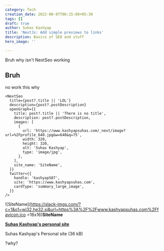 ```yaml
---
category: Tech
creation_date: 2022-08-07T06:15:00+05:30
tags: []
draft: true
author: Suhas Kashyap
title: 'NextJs: Add simple previews to links'
description: Basics of SEO and stuff
hero_image: ''

---
```

Bruh why isn't NextSeo working

## Bruh

no work this why

    <NextSeo
      title={post?.title || 'LOL'}
      description={post?.postDescription}
      openGraph={{
        title: post?.title || 'There is no title',
        description: post?.postDescription,
        images: [
          {
            url: 'https://www.kashyapsuhas.com/_next/image?url=%2Fprofile_640.jpg&w=640&q=75',
            width: 320,
            height: 320,
            alt: 'Suhas Kashyap',
            type: 'image/jpg',
          },
        ],
        site_name: 'SiteName',
      }}
      twitter={{
        handle: 'kashyapS07',
        site: 'https://www.kashyapsuhas.com',
        cardType: 'summary_large_image',
      }}
    />

![SiteName](https://slack-imgs.com/?c=1&o1=wi32.he32.si&url=https%3A%2F%2Fwww.kashyapsuhas.com%2Ffavicon.ico =16x16)**SiteName**

[**Suhas Kashyap's personal site**](https://www.kashyapsuhas.com/blog/post/recipe-0-potato-fry-thingamajig)

Suhas Kashyap's Personal site (36 kB)

?why?
